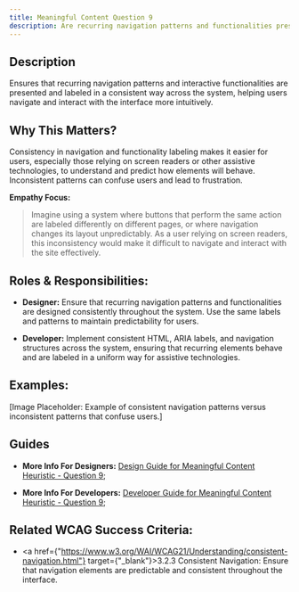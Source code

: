 ```yaml
---
title: Meaningful Content Question 9
description: Are recurring navigation patterns and functionalities presented and labeled consistently throughout the system?
---
```


## Description

Ensures that recurring navigation patterns and interactive functionalities are presented and labeled in a consistent way across the system, helping users navigate and interact with the interface more intuitively.

## Why This Matters?

Consistency in navigation and functionality labeling makes it easier for users, especially those relying on screen readers or other assistive technologies, to understand and predict how elements will behave. Inconsistent patterns can confuse users and lead to frustration.

**Empathy Focus:**
> Imagine using a system where buttons that perform the same action are labeled differently on different pages, or where navigation changes its layout unpredictably. As a user relying on screen readers, this inconsistency would make it difficult to navigate and interact with the site effectively.

## Roles & Responsibilities:

- **Designer:** Ensure that recurring navigation patterns and functionalities are designed consistently throughout the system. Use the same labels and patterns to maintain predictability for users.

- **Developer:** Implement consistent HTML, ARIA labels, and navigation structures across the system, ensuring that recurring elements behave and are labeled in a uniform way for assistive technologies.

## Examples:

[Image Placeholder: Example of consistent navigation patterns versus inconsistent patterns that confuse users.]

## Guides

- **More Info For Designers:** <a href="/docs/design-guide/meaningful-content/question-9">Design Guide for Meaningful Content Heuristic - Question 9;</a>

- **More Info For Developers:** <a href="/docs/developer-guide/meaningful-content/question-9">Developer Guide for Meaningful Content Heuristic - Question 9;</a>

## Related WCAG Success Criteria:

- <a href={"https://www.w3.org/WAI/WCAG21/Understanding/consistent-navigation.html"} target={"_blank"}>3.2.3 Consistent Navigation</a>: Ensure that navigation elements are predictable and consistent throughout the interface.
